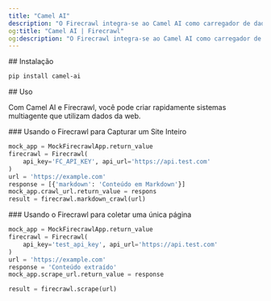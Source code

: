 ```yaml
---
title: "Camel AI"
description: "O Firecrawl integra-se ao Camel AI como carregador de dados."
og:title: "Camel AI | Firecrawl"
og:description: "O Firecrawl integra-se ao Camel AI como carregador de dados."
---
```


<div id="installation">
  ## Instalação
</div>

```bash
pip install camel-ai

```


<div id="usage">
  ## Uso
</div>

Com Camel AI e Firecrawl, você pode criar rapidamente sistemas multiagente que utilizam dados da web.

<div id="using-firecrawl-to-gather-an-entire-website">
  ### Usando o Firecrawl para Capturar um Site Inteiro
</div>

```python
mock_app = MockFirecrawlApp.return_value
firecrawl = Firecrawl(
    api_key='FC_API_KEY', api_url='https://api.test.com'
)
url = 'https://example.com'
response = [{'markdown': 'Conteúdo em Markdown'}]
mock_app.crawl_url.return_value = respons
result = firecrawl.markdown_crawl(url)
```


<div id="using-firecrawl-to-gather-a-single-page">
  ### Usando o Firecrawl para coletar uma única página
</div>

```python
mock_app = MockFirecrawlApp.return_value
firecrawl = Firecrawl(
    api_key='test_api_key', api_url='https://api.test.com'
)
url = 'https://example.com'
response = 'Conteúdo extraído'
mock_app.scrape_url.return_value = response

result = firecrawl.scrape(url)
```
